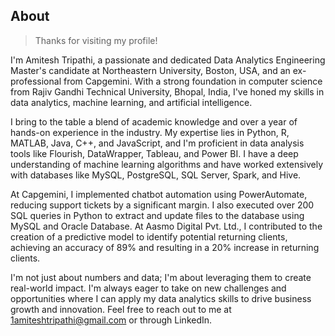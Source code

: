 ## About

> Thanks for visiting my profile!

I'm Amitesh Tripathi, a passionate and dedicated Data Analytics Engineering Master's candidate at Northeastern University, Boston, USA, and an ex-professional from Capgemini. With a strong foundation in computer science from Rajiv Gandhi Technical University, Bhopal, India, I've honed my skills in data analytics, machine learning, and artificial intelligence.

I bring to the table a blend of academic knowledge and over a year of hands-on experience in the industry. My expertise lies in Python, R, MATLAB, Java, C++, and JavaScript, and I'm proficient in data analysis tools like Flourish, DataWrapper, Tableau, and Power BI. I have a deep understanding of machine learning algorithms and have worked extensively with databases like MySQL, PostgreSQL, SQL Server, Spark, and Hive.

At Capgemini, I implemented chatbot automation using PowerAutomate, reducing support tickets by a significant margin. I also executed over 200 SQL queries in Python to extract and update files to the database using MySQL and Oracle Database. At Aasmo Digital Pvt. Ltd., I contributed to the creation of a predictive model to identify potential returning clients, achieving an accuracy of 89% and resulting in a 20% increase in returning clients.

I'm not just about numbers and data; I'm about leveraging them to create real-world impact. I'm always eager to take on new challenges and opportunities where I can apply my data analytics skills to drive business growth and innovation. Feel free to reach out to me at 1amiteshtripathi@gmail.com or through LinkedIn.